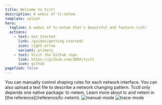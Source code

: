 ```yaml
---
title: Welcome to tcctl
description: A webui of tc-netem.
template: splash
hero:
  tagline: A webui of tc-netem that's beautiful and feature-rich!
  actions:
    - text: Get Started
      link: /guides/getting-started/
      icon: right-arrow
      variant: primary
    - text: Visit the Github repo
      link: https://github.com/3DRX/tcctl
      icon: github
pagefind: false
---
```



<CardGrid stagger>
	<Card title="Manual control" icon="seti:bicep">
		You can manually control shaping rules for each network interface.
	</Card>
	<Card title="Trace file control" icon="document">
		You can also upload a text file to describe a network changing pattern.
	</Card>
	<Card title="Runs on any Linux system" icon="linux">
		Tcctl only depends one native package: tc-netem.
	</Card>
	<Card title="Read the docs" icon="open-book">
		Learn more about tc and netem in [the reference](/reference/tc-netem).
	</Card>
</CardGrid>

<Image src={darkImage} alt="manual-mode"/>
<Image src={lightImage} alt="trace-mode"/>
